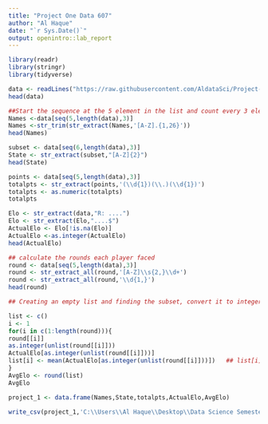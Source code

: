 ---
title: "Project One Data 607"
author: "Al Haque"
date: "`r Sys.Date()`"
output: openintro::lab_report
---

```{r}
library(readr)
library(stringr)
library(tidyverse)

data <- readLines("https://raw.githubusercontent.com/AldataSci/Project-One-Data-607/main/tournament.txt",n=-1)
head(data)
```
```{r}
##Start the sequence at the 5 element in the list and count every 3 elements
Names <-data[seq(5,length(data),3)]
Names <-str_trim(str_extract(Names,'[A-Z].{1,26}'))
head(Names)
```

```{r}
subset <- data[seq(6,length(data),3)]
State <- str_extract(subset,"[A-Z]{2}")
head(State)
```

```{r}
points <- data[seq(5,length(data),3)]
totalpts <- str_extract(points,'(\\d{1})(\\.)(\\d{1})')
totalpts <- as.numeric(totalpts)
totalpts
```
```{r}
Elo <- str_extract(data,"R: ....")
Elo <- str_extract(Elo,"....$")
ActualElo <- Elo[!is.na(Elo)]
ActualElo <-as.integer(ActualElo)
head(ActualElo)
```

```{r}
## calculate the rounds each player faced
round <- data[seq(5,length(data),3)]
round <- str_extract_all(round,'[A-Z]\\s{2,}\\d+')
round <- str_extract_all(round,'\\d{1,}')
head(round)

```


```{r}
## Creating an empty list and finding the subset, convert it to integer and looped it to get the elo and append it to a position of a list, then rounded the list 

list <- c()
i <- 1
for(i in c(1:length(round))){
round[[i]]
as.integer(unlist(round[[i]]))
ActualElo[as.integer(unlist(round[[i]]))]
list[i] <- mean(ActualElo[as.integer(unlist(round[[i]]))])   ## list[i] helps append the number at a certain position
}
AvgElo <- round(list)
AvgElo
```
```{r}
project_1 <- data.frame(Names,State,totalpts,ActualElo,AvgElo)

write_csv(project_1,'C:\\Users\\Al Haque\\Desktop\\Data Science Semester 1\\Project 1 Data 607\\PlayersAndTheirElo.csv',append=FALSE)
```


